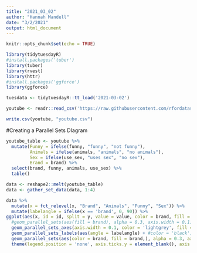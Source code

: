 ```yaml
---
title: "2021_03_02"
author: "Hannah Mandell"
date: "3/2/2021"
output: html_document
---
```


```r
knitr::opts_chunk$set(echo = TRUE)
```

```r
library(tidytuesdayR)
#install.packages('tuber')
library(tuber)
library(rvest)
library(httr)
#install.packages('ggforce')
library(ggforce)
```

```r
tuesdata <- tidytuesdayR::tt_load('2021-03-02')
```

```r
youtube <- readr::read_csv('https://raw.githubusercontent.com/rfordatascience/tidytuesday/master/data/2021/2021-03-02/youtube.csv')
```

```r
write.csv(youtube, "youtube.csv")
```

#Creating a Parallel Sets DIagram

```r
youtube_table <- youtube %>%
  mutate(Funny = ifelse(funny, "funny", "not funny"), 
         Animals = ifelse(animals, "animals", "no animals"),
         Sex = ifelse(use_sex, "uses sex", "no sex"),
         Brand = brand) %>%
  select(brand, funny, animals, use_sex) %>%
  table()

data <- reshape2::melt(youtube_table)
data <- gather_set_data(data, 1:4)

data %>%
  mutate(x = fct_relevel(x, "Brand", "Animals", "Funny", "Sex")) %>%
  mutate(labelangle = ifelse(x == 'brand', 0, 90)) %>%
ggplot(aes(x, id = id, split = y, value = value, color = brand, fill = brand)) +
  #geom_parallel_sets(aes(fill = brand), alpha = 0.3, axis.width = 0.1) +
  geom_parallel_sets_axes(axis.width = 0.1, color = 'lightgrey', fill = 'white') +
  geom_parallel_sets_labels(aes(angle = labelangle) + #color = 'black')+
  geom_parallel_sets(aes(color = brand, fill = brand,), alpha = 0.3, axis.width = 0.1) +
  theme(legend.position = 'none', axis.ticks.y = element_blank(), axis.text.y = element_blank(), axis.ticks.y = element_blank())
```


